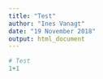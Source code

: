 ```yaml
---
title: "Test"
author: "Ines Vanagt"
date: "19 November 2018"
output: html_document
---
```


```r
# Test
1+1
```


